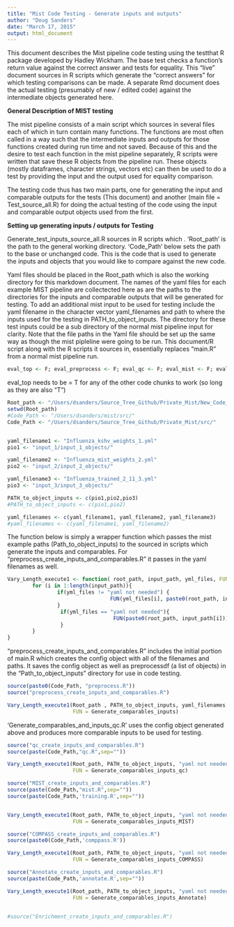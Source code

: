 ```yaml
---
title: "Mist Code Testing - Generate inputs and outputs"
author: "Doug Sanders"
date: "March 17, 2015"
output: html_document
---
```


This document describes the Mist pipeline code testing using the testthat R package developed by Hadley Wickham.  The base test checks a function's return value against the correct answer and tests for equality. This "live" document sources in R scripts which generate the "correct answers" for which testing comparisons can be made.  A separate Rmd document does the actual testing (presumably of new / edited code) against the intermediate objects generated here.

**General Description of MIST testing**

The mist pipeline consists of a main script which sources in several files each of which in turn contain many functions.  The functions are most often called in a way such that the intermediate inputs and outputs for those functions created during run time and not saved.   Because of this and the desire to test each function in the mist pipeline separately, R scripts were written that save these R objects from the pipeline run.  These objects (mostly dataframes, character strings, vectors etc) can then be used to do a test by providing the input and the output used for equality comparison.   

The testing code thus has two main parts, one for generating the input and comparable outputs for the tests (This document) and another (main file = Test_source_all.R) for doing the actual testing of the code using the input and comparable output objects used from the first.  


**Setting up generating inputs / outputs for Testing**

Generate_test_inputs_source_all.R sources in R scripts which . 'Root_path' is the path to the general working directory.  'Code_Path' below sets the path to the base or unchanged code.  This is the code that is used to generate the inputs and objects that you would like to compare against the new code.  

Yaml files should be placed in the Root_path which is also the working directory for this markdown document.  The names of the yaml files for each example MIST pipeline are collectected here as are the paths to the directories for the inputs and comparable outputs that will be generated for testing.  To add an additional mist input to be used for testing include the yaml filename in the character vector yaml_filenames and path to where the inputs used for the testing in PATH_to_object_inputs. The directory for these test inputs could be a sub directory of the normal mist pipeline input for clarity.  Note that the file paths in the Yaml file should be set up the same way as though the mist pipleline were going to be run.  This document/R script along with the R scripts it sources in, essentially replaces "main.R" from a normal mist pipeline run.  

```r
eval_top <- F; eval_preprocess <- F; eval_qc <- F; eval_mist <- F; eval_compass <- F; eval_annotate <- F
```

eval_top needs to be = T for any of the other code chunks to work (so long as they are also "T")

```r
Root_path <- "/Users/dsanders/Source_Tree_Github/Private_Mist/New_Code_Testing/"
setwd(Root_path)
#Code_Path <- "/Users/dsanders/mist/src/"
Code_Path <- "/Users/dsanders/Source_Tree_Github/Private_Mist/src/"


yaml_filename1 <- "Influenza_kshv_weights_1.yml"
pio1 <- "input_1/input_1_objects/"

yaml_filename2 <- "Influenza_mist_weights_2.yml"
pio2 <- "input_2/input_2_objects/"

yaml_filename3 <- "Influenza_trained_2_11_3.yml"
pio3 <- "input_3/input_3_objects/"

PATH_to_object_inputs <- c(pio1,pio2,pio3)
#PATH_to_object_inputs <- c(pio1,pio2)

yaml_filenames <- c(yaml_filename1, yaml_filename2, yaml_filename3)
#yaml_filenames <- c(yaml_filename1, yaml_filename2) 

```

The function below is simply a wrapper function which passes the mist example paths (Path_to_object_inputs) to the sourced in scripts which generate the inputs and comparables.  For "preprocess_create_inputs_and_comparables.R" it passes in the yaml filenames as well.  

```r
Vary_Length_execute1 <- function( root_path, input_path, yml_files, FUN = execute_shell, ...){
        for (i in 1:length(input_path)){
                if(yml_files != "yaml not needed") {
                                 FUN(yml_files[i], paste0(root_path, input_path[i]))       
                }
                 if(yml_files == "yaml not needed"){
                                  FUN(paste0(root_path, input_path[i]))       
                 }
        }
}
```
"preprocess_create_inputs_and_comparables.R" includes the initial portion of main.R which creates the config object with all of the filenames and paths. It saves the config object as well as preprocessdf (a list of objects) in the "Path_to_object_inputs" directory for use in code testing.  

```r
source(paste0(Code_Path, "preprocess.R"))
source("preprocess_create_inputs_and_comparables.R")

Vary_Length_execute1(Root_path , PATH_to_object_inputs, yaml_filenames, 
                     FUN = Generate_comparables_inputs) 
```
'Generate_comparables_and_inputs_qc.R' uses the config object generated above and produces more comparable inputs to be used for testing.

```r
source("qc_create_inputs_and_comparables.R")
source(paste(Code_Path,"qc.R",sep=""))

Vary_Length_execute1(Root_path, PATH_to_object_inputs, "yaml not needed",
                     FUN = Generate_comparables_inputs_qc) 
```

```r
source("MIST_create_inputs_and_comparables.R")
source(paste(Code_Path,"mist.R",sep=""))
source(paste(Code_Path,'training.R',sep=""))        


Vary_Length_execute1(Root_path, PATH_to_object_inputs, "yaml not needed",
                     FUN = Generate_comparables_inputs_MIST) 
```

```r
source("COMPASS_create_inputs_and_comparables.R")
source(paste0(Code_Path,'comppass.R'))

Vary_Length_execute1(Root_path, PATH_to_object_inputs, "yaml not needed",
                     FUN = Generate_comparables_inputs_COMPASS) 

```

```r
source("Annotate_create_inputs_and_comparables.R")
source(paste(Code_Path,'annotate.R',sep=""))

Vary_Length_execute1(Root_path, PATH_to_object_inputs, "yaml not needed",
                     FUN = Generate_comparables_inputs_Annotate) 


#source("Enrichment_create_inputs_and_comparables.R")
```


